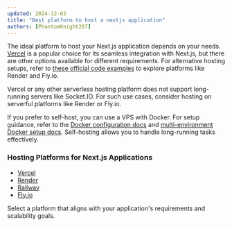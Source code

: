 ```yaml
---
updated: 2024-12-03
title: "Best platform to host a nextjs application"
authors: [PhantomKnight287]
---
```


The ideal platform to host your Next.js application depends on your needs. [Vercel](https://vercel.com) is a popular choice for its seamless integration with Next.js, but there are other options available for different requirements. For alternative hosting setups, refer to [these official code examples](https://github.com/orgs/nextjs/repositories) to explore platforms like Render and Fly.io.

<Callout type="warn">
  Vercel or any other serverless hosting platform does not support long-running servers like
  Socket.IO. For such use cases, consider hosting on serverful platforms like Render or Fly.io.
</Callout>

If you prefer to self-host, you can use a VPS with Docker. For setup guidance, refer to the [Docker
configuration docs](https://github.com/vercel/next.js/tree/canary/examples/with-docker) and
[multi-environment Docker setup
docs](https://github.com/vercel/next.js/tree/canary/examples/with-docker-multi-env). Self-hosting
allows you to handle long-running tasks effectively.

### Hosting Platforms for Next.js Applications

- [Vercel](https://vercel.com)
- [Render](https://render.com)
- [Railway](https://railway.app)
- [Fly.io](https://fly.io)

Select a platform that aligns with your application's requirements and scalability goals.
